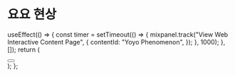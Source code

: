 # 요요 현상


  useEffect(() => {
    const timer = setTimeout(() => {
      mixpanel.track("View Web Interactive Content Page", {
        contentId: "Yoyo Phenomenon",
      });
    }, 1000);
  }, []);
  return (
    <div className="lg:flex">
      <div className="lg:mr-2 lg:w-1/3 w-full">
        <Button
          title="Introduction"
          description="Introduction"
          query="/Diet/84kg/YoYo_Phenomenon"
        ></Button>
      </div>
      <div className="lg:ml-2 lg:mr-2 lg:w-1/3 w-full"></div>
      <div className="lg:ml-2 lg:w-1/3 w-full"></div>
    </div>
  );
};

<YoYo />

